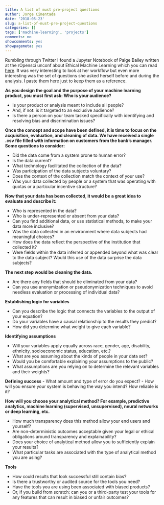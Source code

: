 ```yaml
---
title: A list of must pre-project questions
author: Jorge Cimentada
date: '2018-05-23'
slug: a-list-of-must-pre-project-questions
categories: []
tags: ['machine-learning', 'projects']
comments: no
showcomments: yes
showpagemeta: yes
---
```


Rumbling through Twitter I found a Jupyter Notebook of Paige Bailey written at the rOpensci unconf about Ethical Machine Learning which you can read [here](https://github.com/ropenscilabs/proxy-bias-vignette/blob/master/EthicalMachineLearning.ipynb). It was very interesting to look at her workflow but even more interesting was the set of questions she asked herself before and during the analysis. I paste them here just to keep them as a reference.


**As you design the goal and the purpose of your machine learning product, you must first ask: Who is your audience?**

- Is your product or analysis meant to include all people?
- And, if not: is it targeted to an exclusive audience?
- Is there a person on your team tasked specifically with identifying and resolving bias and discrimination issues?


**Once the concept and scope have been defined, it is time to focus on the acquisition, evaluation, and cleaning of data. We have received a single .csv file filled with information on customers from the bank's manager. Some questions to consider:**

- Did the data come from a system prone to human error?
- Is the data current?
- What technology facilitated the collection of the data?
- Was participation of the data subjects voluntary?
- Does the context of the collection match the context of your use?
- Was your data collected by people or a system that was operating with quotas or a particular incentive structure?


**Now that your data has been collected, it would be a great idea to evaluate and describe it:**

- Who is represented in the data?
- Who is under-represented or absent from your data?
- Can you find additional data, or use statistical methods, to make your data more inclusive?
- Was the data collected in an environment where data subjects had meaningful choices?
- How does the data reflect the perspective of the institution that collected it?
- Were fields within the data inferred or appended beyond what was clear to the data subject?
Would this use of the data surprise the data subjects?


**The next step would be cleaning the data.**

- Are there any fields that should be eliminated from your data?
- Can you use anonymization or pseudonymization techniques to avoid needless evaluation or processing of individual data?

**Establishing logic for variables**

- Can you describe the logic that connects the variables to the output of your equation?
- Do your variables have a causal relationship to the results they predict?
- How did you determine what weight to give each variable?

**Identifying assumptions**

- Will your variables apply equally across race, gender, age, disability, ethnicity, socioeconomic status, education, etc.?
- What are you assuming about the kinds of people in your data set?
- Would you be comfortable explaining your assumptions to the public?
- What assumptions are you relying on to determine the relevant variables and their weights?

**Defining success**
- What amount and type of error do you expect?
- How will you ensure your system is behaving the way you intend? How reliable is it?

**How will you choose your analytical method? For example, predictive analytics, machine learning (supervised, unsupervised), neural networks or deep learning, etc.**

- How much transparency does this method allow your end users and yourself?
- Are non-deterministic outcomes acceptable given your legal or ethical obligations around transparency and explainability?
- Does your choice of analytical method allow you to sufficiently explain your results?
- What particular tasks are associated with the type of analytical method you are using?

**Tools**

- How could results that look successful still contain bias?
- Is there a trustworthy or audited source for the tools you need?
- Have the tools you are using been associated with biased products?
- Or, if you build from scratch: can you or a third-party test your tools for any features that can result in biased or unfair outcomes?